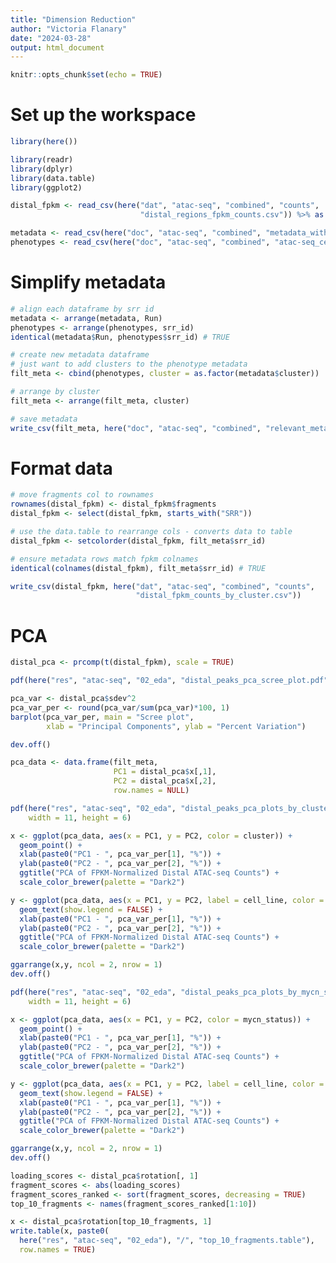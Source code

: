 ```yaml
---
title: "Dimension Reduction"
author: "Victoria Flanary"
date: "2024-03-28"
output: html_document
---
```


```r
knitr::opts_chunk$set(echo = TRUE)
```

# Set up the workspace
```r
library(here())
```

```r
library(readr)
library(dplyr)
library(data.table)
library(ggplot2)
```

```r
distal_fpkm <- read_csv(here("dat", "atac-seq", "combined", "counts",
                             "distal_regions_fpkm_counts.csv")) %>% as.data.frame()
```

```r
metadata <- read_csv(here("doc", "atac-seq", "combined", "metadata_with_clusters.csv"))
phenotypes <- read_csv(here("doc", "atac-seq", "combined", "atac-seq_cell_line_metadata.csv"))
```

# Simplify metadata
```r
# align each dataframe by srr id
metadata <- arrange(metadata, Run)
phenotypes <- arrange(phenotypes, srr_id)
identical(metadata$Run, phenotypes$srr_id) # TRUE

# create new metadata dataframe
# just want to add clusters to the phenotype metadata
filt_meta <- cbind(phenotypes, cluster = as.factor(metadata$cluster))

# arrange by cluster 
filt_meta <- arrange(filt_meta, cluster)

# save metadata
write_csv(filt_meta, here("doc", "atac-seq", "combined", "relevant_metadata.csv"))
```

# Format data
```r
# move fragments col to rownames
rownames(distal_fpkm) <- distal_fpkm$fragments
distal_fpkm <- select(distal_fpkm, starts_with("SRR"))

# use the data.table to rearrange cols - converts data to table
distal_fpkm <- setcolorder(distal_fpkm, filt_meta$srr_id)

# ensure metadata rows match fpkm colnames
identical(colnames(distal_fpkm), filt_meta$srr_id) # TRUE
```

```r
write_csv(distal_fpkm, here("dat", "atac-seq", "combined", "counts",
                            "distal_fpkm_counts_by_cluster.csv"))
```

# PCA
```r
distal_pca <- prcomp(t(distal_fpkm), scale = TRUE)
```

```r
pdf(here("res", "atac-seq", "02_eda", "distal_peaks_pca_scree_plot.pdf"))

pca_var <- distal_pca$sdev^2
pca_var_per <- round(pca_var/sum(pca_var)*100, 1)
barplot(pca_var_per, main = "Scree plot", 
        xlab = "Principal Components", ylab = "Percent Variation")

dev.off()
```

```r
pca_data <- data.frame(filt_meta,
                       PC1 = distal_pca$x[,1],
                       PC2 = distal_pca$x[,2], 
                       row.names = NULL) 
```

```r
pdf(here("res", "atac-seq", "02_eda", "distal_peaks_pca_plots_by_cluster.pdf"),
    width = 11, height = 6)

x <- ggplot(pca_data, aes(x = PC1, y = PC2, color = cluster)) +
  geom_point() +
  xlab(paste0("PC1 - ", pca_var_per[1], "%")) +
  ylab(paste0("PC2 - ", pca_var_per[2], "%")) +
  ggtitle("PCA of FPKM-Normalized Distal ATAC-seq Counts") +
  scale_color_brewer(palette = "Dark2")

y <- ggplot(pca_data, aes(x = PC1, y = PC2, label = cell_line, color = cluster)) +
  geom_text(show.legend = FALSE) +
  xlab(paste0("PC1 - ", pca_var_per[1], "%")) +
  ylab(paste0("PC2 - ", pca_var_per[2], "%")) +
  ggtitle("PCA of FPKM-Normalized Distal ATAC-seq Counts") +
  scale_color_brewer(palette = "Dark2")

ggarrange(x,y, ncol = 2, nrow = 1)
dev.off()
```

```r
pdf(here("res", "atac-seq", "02_eda", "distal_peaks_pca_plots_by_mycn_status.pdf"),
    width = 11, height = 6)

x <- ggplot(pca_data, aes(x = PC1, y = PC2, color = mycn_status)) +
  geom_point() +
  xlab(paste0("PC1 - ", pca_var_per[1], "%")) +
  ylab(paste0("PC2 - ", pca_var_per[2], "%")) +
  ggtitle("PCA of FPKM-Normalized Distal ATAC-seq Counts") +
  scale_color_brewer(palette = "Dark2")

y <- ggplot(pca_data, aes(x = PC1, y = PC2, label = cell_line, color = mycn_status)) +
  geom_text(show.legend = FALSE) +
  xlab(paste0("PC1 - ", pca_var_per[1], "%")) +
  ylab(paste0("PC2 - ", pca_var_per[2], "%")) +
  ggtitle("PCA of FPKM-Normalized Distal ATAC-seq Counts") +
  scale_color_brewer(palette = "Dark2")

ggarrange(x,y, ncol = 2, nrow = 1)
dev.off()
```

```r
loading_scores <- distal_pca$rotation[, 1]
fragment_scores <- abs(loading_scores)
fragment_scores_ranked <- sort(fragment_scores, decreasing = TRUE)
top_10_fragments <- names(fragment_scores_ranked[1:10])

x <- distal_pca$rotation[top_10_fragments, 1]
write.table(x, paste0(
  here("res", "atac-seq", "02_eda"), "/", "top_10_fragments.table"),
  row.names = TRUE)
```
